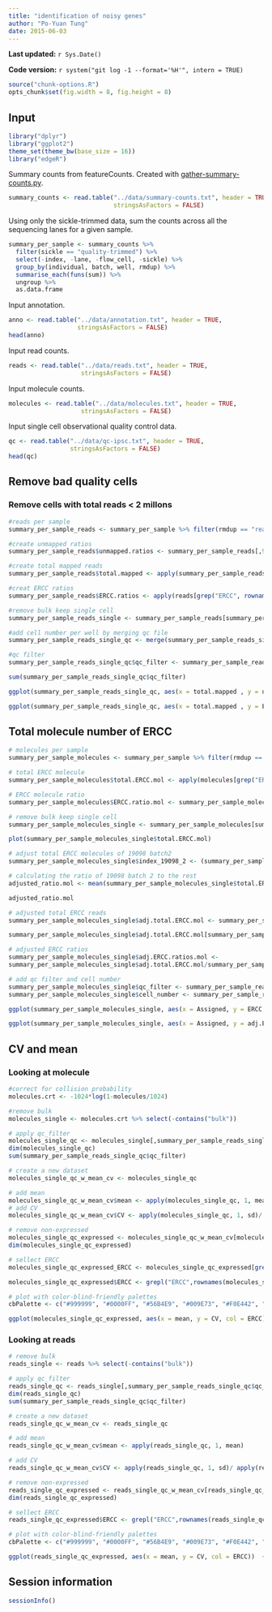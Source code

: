 ```yaml
---
title: "identification of noisy genes"
author: "Po-Yuan Tung"
date: 2015-06-03
---
```


**Last updated:** `r Sys.Date()`

**Code version:** `r system("git log -1 --format='%H'", intern = TRUE)`

```r
source("chunk-options.R")
opts_chunk$set(fig.width = 8, fig.height = 8)
```

## Input

```r
library("dplyr")
library("ggplot2")
theme_set(theme_bw(base_size = 16))
library("edgeR")
```

Summary counts from featureCounts.
Created with [gather-summary-counts.py](https://github.com/jdblischak/singleCellSeq/blob/master/code/gather-summary-counts.py).

```r
summary_counts <- read.table("../data/summary-counts.txt", header = TRUE,
                             stringsAsFactors = FALSE)
```

Using only the sickle-trimmed data, sum the counts across all the sequencing lanes for a given sample.

```r
summary_per_sample <- summary_counts %>%
  filter(sickle == "quality-trimmed") %>%
  select(-index, -lane, -flow_cell, -sickle) %>%
  group_by(individual, batch, well, rmdup) %>%
  summarise_each(funs(sum)) %>%
  ungroup %>%
  as.data.frame
```

Input annotation.

```r
anno <- read.table("../data/annotation.txt", header = TRUE,
                   stringsAsFactors = FALSE)
head(anno)
```

Input read counts.

```r
reads <- read.table("../data/reads.txt", header = TRUE,
                    stringsAsFactors = FALSE)
```

Input molecule counts.

```r
molecules <- read.table("../data/molecules.txt", header = TRUE,
                    stringsAsFactors = FALSE)
```

Input single cell observational quality control data.

```r
qc <- read.table("../data/qc-ipsc.txt", header = TRUE,
                 stringsAsFactors = FALSE)
head(qc)
```

## Remove bad quality cells
### Remove cells with total reads < 2 millons
```r
#reads per sample
summary_per_sample_reads <- summary_per_sample %>% filter(rmdup == "reads")

#create unmapped ratios
summary_per_sample_reads$unmapped.ratios <- summary_per_sample_reads[,9]/apply(summary_per_sample_reads[,5:13],1,sum)

#create total mapped reads
summary_per_sample_reads$total.mapped <- apply(summary_per_sample_reads[,5:8],1,sum)

#creat ERCC ratios
summary_per_sample_reads$ERCC.ratios <- apply(reads[grep("ERCC", rownames(reads)), ],2,sum)/apply(summary_per_sample_reads[,5:8],1,sum)

#remove bulk keep single cell
summary_per_sample_reads_single <- summary_per_sample_reads[summary_per_sample_reads$well!="bulk",]

#add cell number per well by merging qc file
summary_per_sample_reads_single_qc <- merge(summary_per_sample_reads_single,qc,by=c("individual","batch","well"))

#qc filter
summary_per_sample_reads_single_qc$qc_filter <- summary_per_sample_reads_single_qc$cell_number == 1 & summary_per_sample_reads_single_qc$total.mapped > 2 * 10^6

sum(summary_per_sample_reads_single_qc$qc_filter)

ggplot(summary_per_sample_reads_single_qc, aes(x = total.mapped , y = unmapped.ratios, col = qc_filter)) + geom_text(aes(label = cell_number))

ggplot(summary_per_sample_reads_single_qc, aes(x = total.mapped , y = ERCC.ratios, col = qc_filter)) + geom_text(aes(label = cell_number))

```

##  Total molecule number of ERCC

```r
# molecules per sample
summary_per_sample_molecules <- summary_per_sample %>% filter(rmdup == "molecules")

# total ERCC molecule
summary_per_sample_molecules$total.ERCC.mol <- apply(molecules[grep("ERCC", rownames(reads)), ],2,sum)

# ERCC molecule ratio
summary_per_sample_molecules$ERCC.ratio.mol <- summary_per_sample_molecules$total.ERCC.mol/summary_per_sample_molecules$Assigned

# remove bulk keep single cell
summary_per_sample_molecules_single <- summary_per_sample_molecules[summary_per_sample_molecules$well!="bulk",]

plot(summary_per_sample_molecules_single$total.ERCC.mol)

# adjust total ERCC molecules of 19098 batch2
summary_per_sample_molecules_single$index_19098_2 <- (summary_per_sample_molecules_single$individual == "19098" & summary_per_sample_molecules_single$batch == "2")

# calculating the ratio of 19098 batch 2 to the rest
adjusted_ratio.mol <- mean(summary_per_sample_molecules_single$total.ERCC.mol[summary_per_sample_molecules_single$index_19098_2])/mean(summary_per_sample_molecules_single$total.ERCC[!summary_per_sample_molecules_single$index_19098_2])

adjusted_ratio.mol 

# adjusted total ERCC reads
summary_per_sample_molecules_single$adj.total.ERCC.mol <- summary_per_sample_molecules_single$total.ERCC.mol  

summary_per_sample_molecules_single$adj.total.ERCC.mol[summary_per_sample_molecules_single$index_19098_2] <- summary_per_sample_molecules_single$adj.total.ERCC.mol[summary_per_sample_molecules_single$index_19098_2]/adjusted_ratio.mol

# adjusted ERCC ratios
summary_per_sample_molecules_single$adj.ERCC.ratios.mol <-
summary_per_sample_molecules_single$adj.total.ERCC.mol/summary_per_sample_molecules_single$Assigned

# add qc filter and cell number
summary_per_sample_molecules_single$qc_filter <- summary_per_sample_reads_single_qc$qc_filter
summary_per_sample_molecules_single$cell_number <- summary_per_sample_reads_single_qc$cell_number

ggplot(summary_per_sample_molecules_single, aes(x = Assigned, y = ERCC.ratio.mol, col = qc_filter)) + geom_text(aes(label = cell_number)) + facet_grid(individual ~ batch) + theme(axis.text.x = element_text(angle = 90, hjust = 0.9, vjust = 0.5))

ggplot(summary_per_sample_molecules_single, aes(x = Assigned, y = adj.ERCC.ratios.mol, col = qc_filter)) + geom_text(aes(label = cell_number)) + facet_grid(individual ~ batch) + theme(axis.text.x = element_text(angle = 90, hjust = 0.9, vjust = 0.5))
```

## CV and mean

### Looking at molecule
```r
#correct for collision probability
molecules.crt <- -1024*log(1-molecules/1024)

#remove bulk
molecules_single <- molecules.crt %>% select(-contains("bulk"))

# apply qc_filter
molecules_single_qc <- molecules_single[,summary_per_sample_reads_single_qc$qc_filter]
dim(molecules_single_qc)
sum(summary_per_sample_reads_single_qc$qc_filter)

# create a new dataset
molecules_single_qc_w_mean_cv <- molecules_single_qc

# add mean
molecules_single_qc_w_mean_cv$mean <- apply(molecules_single_qc, 1, mean)
# add CV
molecules_single_qc_w_mean_cv$CV <- apply(molecules_single_qc, 1, sd)/ apply(molecules_single_qc, 1, mean)

# remove non-expressed 
molecules_single_qc_expressed <- molecules_single_qc_w_mean_cv[molecules_single_qc_w_mean_cv$mean >0,]
dim(molecules_single_qc_expressed)

# sellect ERCC
molecules_single_qc_expressed_ERCC <- molecules_single_qc_expressed[grep("ERCC",rownames(molecules_single_qc_expressed)),]

molecules_single_qc_expressed$ERCC <- grepl("ERCC",rownames(molecules_single_qc_expressed))

# plot with color-blind-friendly palettes
cbPalette <- c("#999999", "#0000FF", "#56B4E9", "#009E73", "#F0E442", "#0072B2", "#D55E00", "#CC79A7")

ggplot(molecules_single_qc_expressed, aes(x = mean, y = CV, col = ERCC))  + geom_point(size = 2, alpha = 0.5) + scale_x_log10() + scale_colour_manual(values=cbPalette)

```


### Looking at reads
```r
# remove bulk
reads_single <- reads %>% select(-contains("bulk"))

# apply qc_filter
reads_single_qc <- reads_single[,summary_per_sample_reads_single_qc$qc_filter]
dim(reads_single_qc)
sum(summary_per_sample_reads_single_qc$qc_filter)

# create a new dataset
reads_single_qc_w_mean_cv <- reads_single_qc

# add mean
reads_single_qc_w_mean_cv$mean <- apply(reads_single_qc, 1, mean)

# add CV
reads_single_qc_w_mean_cv$CV <- apply(reads_single_qc, 1, sd)/ apply(reads_single_qc, 1, mean)

# remove non-expressed 
reads_single_qc_expressed <- reads_single_qc_w_mean_cv[reads_single_qc_w_mean_cv$mean >0,]
dim(reads_single_qc_expressed)

# sellect ERCC
reads_single_qc_expressed$ERCC <- grepl("ERCC",rownames(reads_single_qc_expressed))

# plot with color-blind-friendly palettes
cbPalette <- c("#999999", "#0000FF", "#56B4E9", "#009E73", "#F0E442", "#0072B2", "#D55E00", "#CC79A7")

ggplot(reads_single_qc_expressed, aes(x = mean, y = CV, col = ERCC))  + geom_point(size = 2, alpha = 0.5) + scale_x_log10() + scale_colour_manual(values=cbPalette)

```



## Session information

```r
sessionInfo()
```

